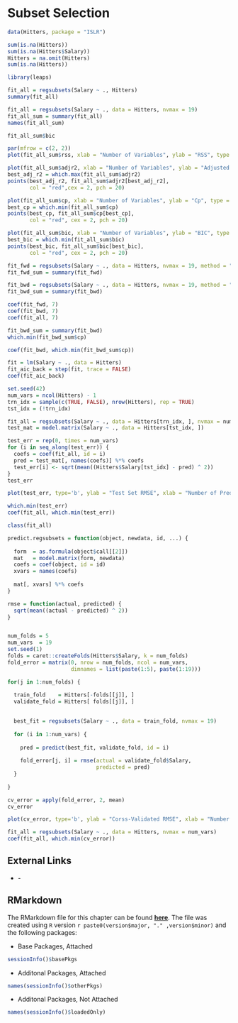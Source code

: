 # Subset Selection

```r
data(Hitters, package = "ISLR")
```


```r
sum(is.na(Hitters))
sum(is.na(Hitters$Salary))
Hitters = na.omit(Hitters)
sum(is.na(Hitters))
```






```r
library(leaps)
```


```r

fit_all = regsubsets(Salary ~ ., Hitters)
summary(fit_all)
```



```r
fit_all = regsubsets(Salary ~ ., data = Hitters, nvmax = 19)
fit_all_sum = summary(fit_all)
names(fit_all_sum)
```


```r
fit_all_sum$bic
```




```r
par(mfrow = c(2, 2))
plot(fit_all_sum$rss, xlab = "Number of Variables", ylab = "RSS", type = "b")

plot(fit_all_sum$adjr2, xlab = "Number of Variables", ylab = "Adjusted RSq", type = "b")
best_adj_r2 = which.max(fit_all_sum$adjr2)
points(best_adj_r2, fit_all_sum$adjr2[best_adj_r2],
       col = "red",cex = 2, pch = 20)

plot(fit_all_sum$cp, xlab = "Number of Variables", ylab = "Cp", type = 'b')
best_cp = which.min(fit_all_sum$cp)
points(best_cp, fit_all_sum$cp[best_cp], 
       col = "red", cex = 2, pch = 20)

plot(fit_all_sum$bic, xlab = "Number of Variables", ylab = "BIC", type = 'b')
best_bic = which.min(fit_all_sum$bic)
points(best_bic, fit_all_sum$bic[best_bic], 
       col = "red", cex = 2, pch = 20)
```









```r
fit_fwd = regsubsets(Salary ~ ., data = Hitters, nvmax = 19, method = "forward")
fit_fwd_sum = summary(fit_fwd)
```


```r
fit_bwd = regsubsets(Salary ~ ., data = Hitters, nvmax = 19, method = "backward")
fit_bwd_sum = summary(fit_bwd)
```



```r
coef(fit_fwd, 7)
coef(fit_bwd, 7)
coef(fit_all, 7)
```


```r
fit_bwd_sum = summary(fit_bwd)
which.min(fit_bwd_sum$cp)

coef(fit_bwd, which.min(fit_bwd_sum$cp))

```




```r
fit = lm(Salary ~ ., data = Hitters)
fit_aic_back = step(fit, trace = FALSE)
coef(fit_aic_back)
```




```r
set.seed(42)
num_vars = ncol(Hitters) - 1
trn_idx = sample(c(TRUE, FALSE), nrow(Hitters), rep = TRUE)
tst_idx = (!trn_idx)

fit_all = regsubsets(Salary ~ ., data = Hitters[trn_idx, ], nvmax = num_vars)
test_mat = model.matrix(Salary ~ ., data = Hitters[tst_idx, ])

test_err = rep(0, times = num_vars)
for (i in seq_along(test_err)) {
  coefs = coef(fit_all, id = i)
  pred = test_mat[, names(coefs)] %*% coefs
  test_err[i] <- sqrt(mean((Hitters$Salary[tst_idx] - pred) ^ 2))
}
test_err
```



```r
plot(test_err, type='b', ylab = "Test Set RMSE", xlab = "Number of Predictors")
```


```r
which.min(test_err)
coef(fit_all, which.min(test_err))
```



```r
class(fit_all)
```



```r
predict.regsubsets = function(object, newdata, id, ...) {
  
  form  = as.formula(object$call[[2]])
  mat   = model.matrix(form, newdata)
  coefs = coef(object, id = id)
  xvars = names(coefs)
  
  mat[, xvars] %*% coefs
}

```

```r
rmse = function(actual, predicted) {
  sqrt(mean((actual - predicted) ^ 2))
}
```


```r

```


```r
num_folds = 5
num_vars  = 19
set.seed(1)
folds = caret::createFolds(Hitters$Salary, k = num_folds)
fold_error = matrix(0, nrow = num_folds, ncol = num_vars, 
                    dimnames = list(paste(1:5), paste(1:19)))

for(j in 1:num_folds) {
  
  train_fold    = Hitters[-folds[[j]], ]
  validate_fold = Hitters[ folds[[j]], ]

  
  best_fit = regsubsets(Salary ~ ., data = train_fold, nvmax = 19)
  
  for (i in 1:num_vars) {
    
    pred = predict(best_fit, validate_fold, id = i)
    
    fold_error[j, i] = rmse(actual = validate_fold$Salary,
                            predicted = pred)
  }
  
}

cv_error = apply(fold_error, 2, mean)
cv_error
```





```r
plot(cv_error, type='b', ylab = "Corss-Validated RMSE", xlab = "Number of Predictors")

```



```r
fit_all = regsubsets(Salary ~ ., data = Hitters, nvmax = num_vars)
coef(fit_all, which.min(cv_error))
```



## External Links

- []() - 


## RMarkdown

The RMarkdown file for this chapter can be found [**here**](14-subset.Rmd). The file was created using `R` version `r paste0(version$major, "." ,version$minor)` and the following packages:

- Base Packages, Attached

```r
sessionInfo()$basePkgs
```

- Additonal Packages, Attached

```r
names(sessionInfo()$otherPkgs)
```

- Additonal Packages, Not Attached

```r
names(sessionInfo()$loadedOnly)
```


